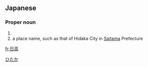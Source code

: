 ==Japanese==
{{ja-kanjitab|ひ|たか|k2=だか|yomi=k}}

===Proper noun===
{{ja-pos|ひだか|proper}}

# {{surname|lang=ja|sort=ひだか}}
# a place name, such as that of Hidaka City in [[Saitama]] Prefecture

[[Category:ja:Cities|ひたか]]

[[fr:日高]]